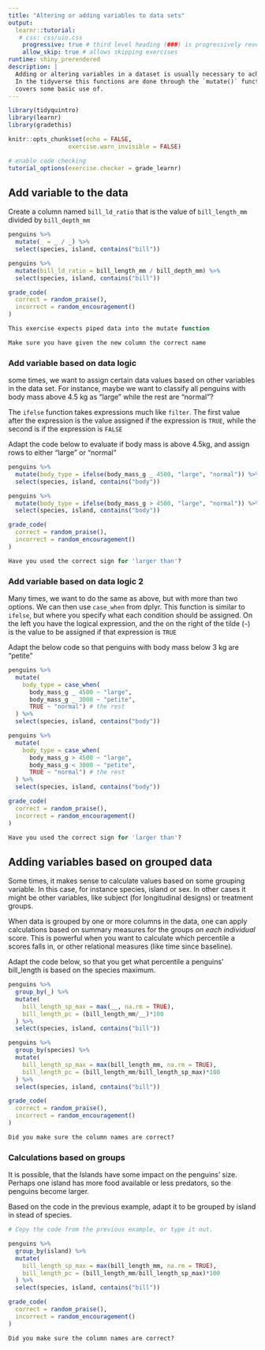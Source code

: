 ```yaml
---
title: "Altering or adding variables to data sets"
output: 
  learnr::tutorial:
   # css: css/uio.css
    progressive: true # third level heading (###) is progressively revealed
    allow_skip: true # allows skipping exercises
runtime: shiny_prerendered
description: |
  Adding or altering variables in a dataset is usually necessary to achieve your end goals.
  In the tidyverse this functions are done through the `mutate()` function, which this tutorial
  covers some basic use of. 
---
```


```r

library(tidyquintro)
library(learnr)
library(gradethis)

knitr::opts_chunk$set(echo = FALSE,
                 exercise.warn_invisible = FALSE)

# enable code checking
tutorial_options(exercise.checker = grade_learnr)
```


## Add variable to the data

Create a column named `bill_ld_ratio` that is the value of `bill_length_mm` divided by `bill_depth_mm`
```r
penguins %>% 
  mutate(_ = _ / _) %>% 
  select(species, island, contains("bill"))
```

```r
penguins %>% 
  mutate(bill_ld_ratio = bill_length_mm / bill_depth_mm) %>% 
  select(species, island, contains("bill"))
```

```r
grade_code(
  correct = random_praise(),
  incorrect = random_encouragement()
)
```

```r
This exercise expects piped data into the mutate function
```

```r
Make sure you have given the new column the correct name
```

### Add variable based on data logic 

some times, we want to assign certain data values based on other variables in the data set. 
For instance, maybe we want to classify all penguins with body mass above 4.5 kg as "large" while the rest are "normal"?

The `ifelse` function takes expressions much like `filter`.
The first value after the expression is the value assigned if the expression is `TRUE`, while the second is if the expression is `FALSE`

Adapt the code below to evaluate if body mass is above 4.5kg, and assign rows to either "large" or "normal"
```r
penguins %>% 
  mutate(body_type = ifelse(body_mass_g _ 4500, "large", "normal")) %>% 
  select(species, island, contains("body"))
```

```r
penguins %>% 
  mutate(body_type = ifelse(body_mass_g > 4500, "large", "normal")) %>% 
  select(species, island, contains("body"))
```

```r
grade_code(
  correct = random_praise(),
  incorrect = random_encouragement()
)
```

```r
Have you used the correct sign for 'larger than'?
```

### Add variable based on data logic 2

Many times, we want to do the same as above, but with more than two options.
We can then use `case_when` from dplyr.
This function is similar to `ifelse`, but where you specify what each condition should be assigned.
On the left you have the logical expression, and the on the right of the tilde (`~`) is the value to be assigned if that expression is `TRUE`

Adapt the below code so that penguins with body mass below 3 kg are "petite"

```r
penguins %>% 
  mutate(
    body_type = case_when(
      body_mass_g _ 4500 ~ "large",
      body_mass_g _ 3000 ~ "petite",
      TRUE ~ "normal") # the rest
  ) %>% 
  select(species, island, contains("body"))
```

```r
penguins %>% 
  mutate(
    body_type = case_when(
      body_mass_g > 4500 ~ "large",
      body_mass_g < 3000 ~ "petite",
      TRUE ~ "normal") # the rest
  ) %>% 
  select(species, island, contains("body"))
```

```r
grade_code(
  correct = random_praise(),
  incorrect = random_encouragement()
)
```

```r
Have you used the correct sign for 'larger than'?
```




## Adding variables based on grouped data

Some times, it makes sense to calculate values based on some grouping variable.
In this case, for instance species, island or sex. 
In other cases it might be other variables, like subject (for longitudinal designs) or treatment groups. 

When data is grouped by one or more columns in the data, one can apply calculations based on summary measures for the groups _on each individual_ score. 
This is powerful when you want to calculate which percentile a scores falls in, or other relational measures (like time since baseline).

Adapt the code below, so that you get what percentile a penguins' bill_length is based on the species maximum.
```r
penguins %>% 
  group_by(_) %>% 
  mutate(
    bill_length_sp_max = max(__, na.rm = TRUE),
    bill_length_pc = (bill_length_mm/__)*100
  ) %>% 
  select(species, island, contains("bill"))
```

```r
penguins %>% 
  group_by(species) %>% 
  mutate(
    bill_length_sp_max = max(bill_length_mm, na.rm = TRUE),
    bill_length_pc = (bill_length_mm/bill_length_sp_max)*100
  ) %>% 
  select(species, island, contains("bill"))
```

```r
grade_code(
  correct = random_praise(),
  incorrect = random_encouragement()
)
```

```r
Did you make sure the column names are correct?
```


### Calculations based on groups

It is possible, that the Islands have some impact on the penguins' size. 
Perhaps one island has more food available or less predators, so the penguins become larger. 

Based on the code in the previous example, adapt it to be grouped by island in stead of species.
```r
# Copy the code from the previous example, or type it out.

```

```r
penguins %>% 
  group_by(island) %>% 
  mutate(
    bill_length_sp_max = max(bill_length_mm, na.rm = TRUE),
    bill_length_pc = (bill_length_mm/bill_length_sp_max)*100
  ) %>% 
  select(species, island, contains("bill"))
```

```r
grade_code(
  correct = random_praise(),
  incorrect = random_encouragement()
)
```

```r
Did you make sure the column names are correct?
```

<!-- ## Quiz -->

<!-- ```{r quiz} -->
<!-- quiz( -->
<!--   question("What functions can you use to subset a data set by rows?", -->
<!--     answer("dplyr's `filter()`", correct = TRUE), -->
<!--     answer("dplyr's `select()`"), -->
<!--     answer("`subset()`", correct = TRUE),
    allow_retry = TRUE -->
<!--   ), -->
<!--   question("What functions can you use to subset a data set by columns", -->
<!--     answer("dplyr's `filter()`"), -->
<!--     answer("dplyr's `select()`", correct = TRUE), -->
<!--     answer("`subset()`", correct = TRUE),
    allow_retry = TRUE -->
<!--   ), -->
<!--   question("If you want to select all columns in data 'df' that contains the string 'something', you can do that by", -->
<!--     answer("`df[grepl('something', names(df))]`", correct = TRUE), -->
<!--     answer("`select(df, starts_with('something')`"), -->
<!--     answer("`df[,'something']`"), -->
<!--     answer("`select(df, contains('something')`", correct = TRUE),
    allow_retry = TRUE -->
<!--   ), -->
<!--     question("If you want to subset rows so that you only have those below 18 years of age, you can do that by", -->
<!--     answer("`df$age < 18`"), -->
<!--     answer("`filter(df, age < 18)`", correct = TRUE), -->
<!--     answer("`df[df$age < 18,]`", correct = TRUE), -->
<!--     answer("`filter(df, age <= 18)`"),
    allow_retry = TRUE -->
<!--   )
<!-- ) -->
<!-- ``` -->




